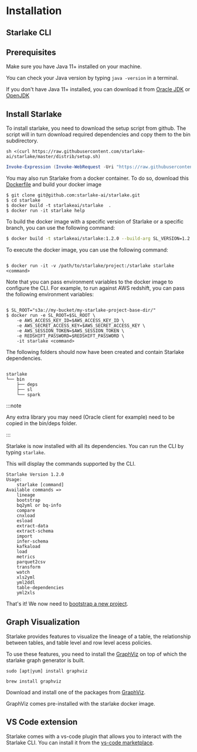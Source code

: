 # Installation

## Starlake CLI




## Prerequisites

Make sure you have Java 11+ installed on your machine.

You can check your Java version by typing `java -version` in a terminal.

If you don't have Java 11+ installed, you can download it from
[Oracle JDK](https://www.oracle.com/java/technologies/javase-jdk11-downloads.html) or [OpenJDK](https://adoptopenjdk.net/)


## Install Starlake
To install starlake, you need to download the setup script from github.
The script will in turn download required dependencies and copy them to the bin subdirectory.

<Tabs groupId="platforms">
<TabItem value="linux_macos" label="Linux/MacOS">

```shell
sh <(curl https://raw.githubusercontent.com/starlake-ai/starlake/master/distrib/setup.sh)
```

</TabItem>

<TabItem value="windows" label="Windows">

```powershell
Invoke-Expression (Invoke-WebRequest -Uri "https://raw.githubusercontent.com/starlake-ai/starlake/master/distrib/setup.ps1").Content
```

</TabItem>

<TabItem value="docker" label="Docker">

You may also run Starlake from a docker container. To do so, download this [Dockerfile](https://github.com/starlake-ai/starlake/blob/master/distrib/Dockerfile)
and build your docker image
	
```shell
$ git clone git@github.com:starlake-ai/starlake.git
$ cd starlake
$ docker build -t starlakeai/starlake  .
$ docker run -it starlake help

```

To build the docker image with a specific version of Starlake or a specific branch, you can use the following command:

```sh
$ docker build -t starlakeai/starlake:1.2.0 --build-arg SL_VERSION=1.2.0 .
```

To execute the docker image, you can use the following command:

```shell

$ docker run -it -v /path/to/starlake/project:/starlake starlake <command>

```

Note that you can pass environment variables to the docker image to configure the CLI. For example, to run against AWS redshift, you can pass the following environment variables:

```shell

$ SL_ROOT="s3a://my-bucket/my-starlake-project-base-dir/"
$ docker run -e SL_ROOT=$SL_ROOT \
    -e AWS_ACCESS_KEY_ID=$AWS_ACCESS_KEY_ID \
    -e AWS_SECRET_ACCESS_KEY=$AWS_SECRET_ACCESS_KEY \
    -e AWS_SESSION_TOKEN=$AWS_SESSION_TOKEN \
    -e REDSHIFT_PASSWORD=$REDSHIFT_PASSWORD \
    -it starlake <command>

```

</TabItem>
</Tabs>



The following folders should now have been created and contain Starlake dependencies.


```text

starlake
└── bin
    ├── deps
    ├── sl
    └── spark

```

:::note

Any extra library you may need (Oracle client for example) need to be copied in the bin/deps folder.

:::

Starlake is now installed with all its dependencies. You can run the CLI by typing `starlake`.


This will display the commands supported by the CLI.


```
Starlake Version 1.2.0
Usage:
	starlake [command]
Available commands =>
	lineage
	bootstrap
	bq2yml or bq-info
	compare
	cnxload
	esload
	extract-data
	extract-schema
	import
	infer-schema
	kafkaload
	load
	metrics
	parquet2csv
	transform
	watch
	xls2yml
	yml2ddl
	table-dependencies
	yml2xls
```


That's it! We now need to [bootstrap a new project](../user-guide/bootstrap).

## Graph Visualization

Starlake provides features to visualize the lineage of a table,
the relationship between tables, and table level and row level acess policies.

To use these features, you need to install the [GraphViz](https://graphviz.org/download/) on top of which the starlake graph generator is built.



<Tabs groupId="graphviz">
<TabItem value="linux" label="Linux">

```shell
sudo [apt|yum] install graphviz
```

</TabItem>

<TabItem value="macos" label="MacOS">

```shell
brew install graphviz
```

</TabItem>

<TabItem value="windows" label="Windows">

Download and install one of the packages from [GraphViz](https://graphviz.org/download/#windows).

</TabItem>

<TabItem value="docker" label="Docker">

GraphViz comes pre-installed with the starlake docker image.

</TabItem>
</Tabs>



## VS Code extension

Starlake comes with a vs-code plugin that allows you to interact with the Starlake CLI.
You can install it from the [vs-code marketplace](https://marketplace.visualstudio.com/items?itemName=starlake.starlake).
